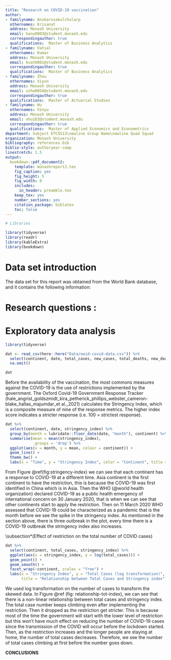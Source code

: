```yaml
---
title: "Research on COVID-19 vaccination"
author:
- familyname: Anukarnsakulchularp
  othernames: Krisanat
  address: Monash University
  email: kanu0003@student.monash.edu
  correspondingauthor: true
  qualifications:  Master of Business Analytics
- familyname: Vatsal
  othernames: Kumar
  address: Monash University
  email: kvat0001@student.monash.edu
  correspondingauthor: true
  qualifications:  Master of Business Analytics
- familyname: Zhou
  othernames: Xiyun 
  address: Monash University
  email: xzho0054@student.monash.edu
  correspondingauthor: true
  qualifications:  Master of Actuarial Studies
- familyname: Hu
  othernames: Xinyu
  address: Monash University
  email: xhu103@student.monash.edu
  correspondingauthor: true
  qualifications:  Master of Applied Economics and Econometrics  
department: Subject ETC5513\newline Group Name\newline Quad Squad
organization: Monash University
bibliography: references.bib
biblio-style: authoryear-comp
linestretch: 1.5
output:
  bookdown::pdf_document2:
    template: monashreport2.tex
    fig_caption: yes
    fig_height: 5
    fig_width: 8
    includes:
      in_header: preamble.tex
    keep_tex: yes
    number_sections: yes
    citation_package: biblatex
    toc: false
---
```


```r
# Libraries

library(tidyverse)
library(readr)
library(kableExtra)
library(bookdown)

```


\clearpage
# **Data set introduction** 

The data set for this report was obtained from the World Bank database, and it contains the following information:

  \begin{itemize}
    \item 
    \item 
    \item 
    \item 
    \item 
    \item 
  \end{itemize}


\clearpage

# **Research questions** :




\clearpage


# **Exploratory data analysis** 

```r
library(tidyverse)
```

```r
dat <- read_csv(here::here("Data/owid-covid-data.csv")) %>%
  select(continent, date, total_cases, new_cases, total_deaths, new_deaths, stringency_index) %>%
  na.omit()

dat
```


\section*{Effects of government policies on the spread of COVID-19 worldwide}

\subsection*{Stringency Index}

Before the availability of the vaccination, the most commons measures against the COVID-19 is the use of restrictions implemented by the government. The Oxford Covid-19 Government Response Tracker (hale_angrist_goldszmidt_kira_petherick_phillips_webster_cameron-blake_hallas_majumdar_et al._2021) calculates the Stringency Index, which is a composite measure of nine of the response metrics. The higher index score indicates a stricter response (i.e. 100 = strictest response).

```r
dat %>%
  select(continent, date, stringency_index) %>%
  group_by(month = lubridate::floor_date(date, "month"), continent) %>%
  summarise(mean = mean(stringency_index),
            .groups = 'drop') %>%
  ggplot(aes(x = month, y = mean, colour = continent)) +
  geom_line() +
  theme_bw() +
  labs(x = "Time", y = "Stringency Index", color = "Continent", title = "The stingency index overtime")
```

From Figure \@ref(fig:stringency-index) we can see that each continent has a response to COVID-19 at a different time. Asia continent is the first continent to have the restriction, this is because the COVID-19 was first identified in China which is in Asia. Then the WHO (@world health organization) declared COVID-19 as a public health emergency of international concern on 30 January 2020, that is when we can see that other continents start to apply the restriction. Then on 11 March 2020 WHO assessed that COVID-19 could be characterized as a pandemic that is the month before we see the spike in the stringency index. As mentioned in the section above, there is three outbreak in the plot, every time there is a COVID-19 outbreak the stringency index also increases.

\subsection*(Effect of restriction on the total number of COVID cases)

```r
dat %>%
  select(continent, total_cases, stringency_index) %>%
  ggplot(aes(x = stringency_index, y = log(total_cases))) +
  geom_point() +
  geom_smooth() +
  facet_wrap(~continent, scales = "free") +
  labs(x = "Stringency Index", y = "Total Cases (log transformation)", 
       title = "Relationship between Total Cases and Stringency index")
```

We used log transformation on the number of cases to transform the skewed data. In Figure \@ref (fig: relationship-tot-index), we can see that there is a non-linear relationship between total cases and stringency index. The total case number keeps climbing even after implementing the restriction. Then it dropped as the restriction get stricter. This is because most of the time the government will start with the lower level of restriction but this won’t have much effect on reducing the number of COVID-19 cases since the transmission of the COVID will occur before the lockdown started. Then, as the restriction increases and the longer people are staying at home, the number of total cases decreases. Therefore, we see the number of total cases climbing at first before the number goes down.

**CONCLUSIONS**

